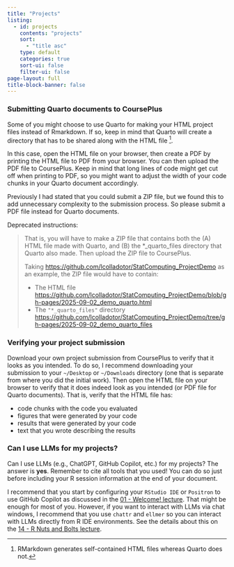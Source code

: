 ```yaml
---
title: "Projects"
listing:
  - id: projects
    contents: "projects"
    sort:
      - "title asc"
    type: default
    categories: true
    sort-ui: false
    filter-ui: false
page-layout: full
title-block-banner: false
---
```



::: callout-tip
### Submitting Quarto documents to CoursePlus

Some of you might choose to use Quarto for making your HTML project files instead of Rmarkdown. If so, keep in mind that Quarto will create a directory that has to be shared along with the HTML file ^[RMarkdown generates self-contained HTML files whereas Quarto does not.]. 

In this case, open the HTML file on your browser, then create a PDF by printing the HTML file to PDF from your browser. You can then upload the PDF file to CoursePlus. Keep in mind that long lines of code might get cut off when printing to PDF, so you might want to adjust the width of your code chunks in your Quarto document accordingly.

Previously I had stated that you could submit a ZIP file, but we found this to add unnecessary complexity to the submission process. So please submit a PDF file instead for Quarto documents.

Deprecated instructions:

> That is, you will have to make a ZIP file that contains both the (A) HTML file made with Quarto, and (B) the *_quarto_files directory that Quarto also made. Then upload the ZIP file to CoursePlus.
> 
> Taking <https://github.com/lcolladotor/StatComputing_ProjectDemo> as an example, the ZIP file would have to contain:
> 
> * The HTML file <https://github.com/lcolladotor/StatComputing_ProjectDemo/blob/gh-pages/2025-09-02_demo_quarto.html>
> * The `"*_quarto_files"` directory <https://github.com/lcolladotor/StatComputing_ProjectDemo/tree/gh-pages/2025-09-02_demo_quarto_files>
:::

::: callout-important
### Verifying your project submission

Download your own project submission from CoursePlus to verify that it looks as you intended. To do so, I recommend downloading your submission to your `~/Desktop` or `~/Downloads` directory (one that is separate from where you did the initial work). Then open the HTML file on your browser to verify that it does indeed look as you intended (or PDF file for Quarto documents). That is, verify that the HTML file has:

* code chunks with the code you evaluated
* figures that were generated by your code
* results that were generated by your code
* text that you wrote describing the results

:::

::: callout-note
### Can I use LLMs for my projects?

Can I use LLMs (e.g., ChatGPT, GitHub Copilot, etc.) for my projects? The answer is **yes**. Remember to cite all tools that you used! You can do so just before including your R session information at the end of your document.

I recommend that you start by configuring your `RStudio IDE` or `Positron` to use GitHub Copilot as discussed in the [01 - Welcome! lecture](posts/01-welcome/#how-to-apply-for-github-education-and-configure-github-copilot). That might be enough for most of you. However, if you want to interact with LLMs via chat windows, I recommend that you use `chattr` and `ellmer` so you can interact with LLMs directly from R IDE environments. See the details about this on the [14 - R Nuts and Bolts lecture](posts/14-r-nuts-and-bolts/#interacting-with-llms-in-rstudio-ide-positron).

:::